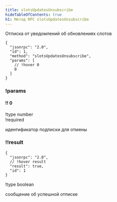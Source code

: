```yaml
---
title: slotsUpdatesUnsubscribe
hideTableOfContents: true
h1: Метод RPC slotsUpdatesUnsubscribe
---
```


Отписка от уведомлений об обновлениях слотов

<APIMethod>

```jsonc !!request
{
  "jsonrpc": "2.0",
  "id": 1,
  "method": "slotsUpdatesUnsubscribe",
  "params": [
    // !hover 0
    0
  ]
}
```

### !params

#### !! 0

!type number  
!required

идентификатор подписки для отмены

### !!result

```jsonc !response
{
  "jsonrpc": "2.0",
  // !hover result
  "result": true,
  "id": 1
}
```

!type boolean

сообщение об успешной отписке

</APIMethod>
